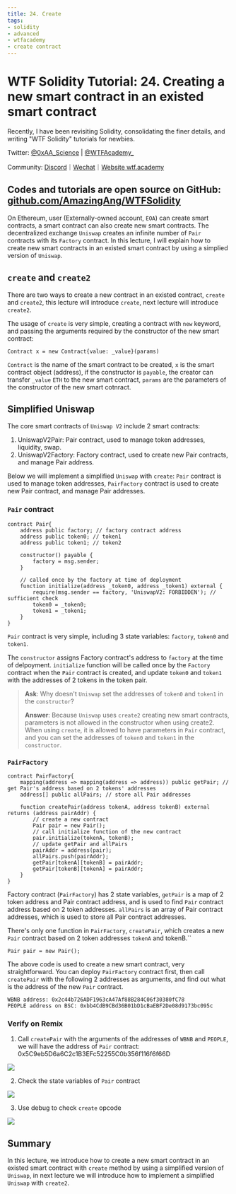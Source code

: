 ```yaml
---
title: 24. Create
tags:
- solidity
- advanced
- wtfacademy
- create contract
---
```


# WTF Solidity Tutorial: 24. Creating a new smart contract in an existed smart contract
<QuizProgress courseId={SOLIDITY_ADVANCED_ID} lessonId={SOLIDITY_ADVANCED_LESSON_ID_9} />

Recently, I have been revisiting Solidity, consolidating the finer details, and writing "WTF Solidity" tutorials for newbies. 

Twitter: [@0xAA_Science](https://twitter.com/0xAA_Science) | [@WTFAcademy_](https://twitter.com/WTFAcademy_)

Community: [Discord](https://discord.wtf.academy)｜[Wechat](https://docs.google.com/forms/d/e/1FAIpQLSe4KGT8Sh6sJ7hedQRuIYirOoZK_85miz3dw7vA1-YjodgJ-A/viewform?usp=sf_link)｜[Website wtf.academy](https://wtf.academy)

Codes and tutorials are open source on GitHub: [github.com/AmazingAng/WTFSolidity](https://github.com/AmazingAng/WTFSolidity)
-----

On Ethereum, user (Externally-owned account, `EOA`) can create smart contracts, a smart contract can also create new smart contracts. The decentralized exchange `Uniswap` creates an infinite number of `Pair` contracts with its `Factory` contract. In this lecture, I will explain how to create new smart contracts in an existed smart contract by using a simplied version of `Uniswap`.

## `create` and `create2`
There are two ways to create a new contract in an existed contract, `create` and `create2`, this lecture will introduce `create`, next lecture will introduce `create2`.

The usage of `create` is very simple, creating a contract with `new` keyword, and passing the arguments required by the constructor of the new smart contract:

```solidity
Contract x = new Contract{value: _value}(params)
```

`Contract` is the name of the smart contract to be created, `x` is the smart contract object (address), if the constructor is `payable`, the creator can transfer `_value` `ETH` to the new smart contract, `params` are the parameters of the constructor of the new smart cotnract.

## Simplified Uniswap
The core smart contracts of `Uniswap V2` include 2 smart contracts:

1. UniswapV2Pair: Pair contract, used to manage token addresses, liquidity, swap.
2. UniswapV2Factory: Factory contract, used to create new Pair contracts, and manage Pair address.

Below we will implement a simplified `Uniswap` with `create`: `Pair` contract is used to manage token addresses, `PairFactory` contract is used to create new Pair contract, and manage Pair addresses.

###  `Pair` contract

```solidity
contract Pair{
    address public factory; // factory contract address
    address public token0; // token1
    address public token1; // token2

    constructor() payable {
        factory = msg.sender;
    }

    // called once by the factory at time of deployment
    function initialize(address _token0, address _token1) external {
        require(msg.sender == factory, 'UniswapV2: FORBIDDEN'); // sufficient check
        token0 = _token0;
        token1 = _token1;
    }
}
```
`Pair` contract is very simple, including 3 state variables: `factory`, `token0` and `token1`.

The `constructor` assigns Factory contract's address to `factory` at the time of delpoyment. `initialize` function will be called once by the `Factory` contract when the `Pair` contract is created, and update `token0` and `token1` with the addresses of 2 tokens in the token pair.

> **Ask**: Why doesn't `Uniswap` set the addresses of `token0` and `token1` in the `constructor`?
>
> **Answer**: Because `Uniswap` uses `create2` creating new smart contracts, parameters is not allowed in the constructor when using create2. When using `create`, it is allowed to have parameters in `Pair` contract, and you can set the addresses of `token0` and `token1` in the `constructor`.

### `PairFactory`
```solidity
contract PairFactory{
    mapping(address => mapping(address => address)) public getPair; // get Pair's address based on 2 tokens' addresses
    address[] public allPairs; // store all Pair addresses

    function createPair(address tokenA, address tokenB) external returns (address pairAddr) {
        // create a new contract
        Pair pair = new Pair(); 
        // call initialize function of the new contract
        pair.initialize(tokenA, tokenB);
        // update getPair and allPairs
        pairAddr = address(pair);
        allPairs.push(pairAddr);
        getPair[tokenA][tokenB] = pairAddr;
        getPair[tokenB][tokenA] = pairAddr;
    }
}
```
Factory contract (`PairFactory`) has 2 state variables, `getPair` is a map of 2 token address and Pair contract address,  and is used to find `Pair` contract address based on 2 token addresses. `allPairs` is an array of Pair contract addresses, which is used to store all Pair contract addresses.

There's only one function in `PairFactory`, `createPair`, which creates a new `Pair` contract based on 2 token addresses `tokenA` and tokenB.``

```solidity
Pair pair = new Pair(); 
```

The above code is used to create a new smart contract, very straightforward. You can deploy `PairFactory` contract first, then call `createPair` with the following 2 addresses as arguments, and find out what is the address of the new `Pair` contract.

```solidity
WBNB address: 0x2c44b726ADF1963cA47Af88B284C06f30380fC78
PEOPLE address on BSC: 0xbb4CdB9CBd36B01bD1cBaEBF2De08d9173bc095c
```

### Verify on Remix

1. Call `createPair` with the arguments of the addresses of `WBNB` and `PEOPLE`, we will have the address of `Pair` contract: 0x5C9eb5D6a6C2c1B3EFc52255C0b356f116f6f66D

![](./img/24-1.png)

2. Check the state variables of `Pair` contract

![](./img/24-2.png)

3. Use debug to check `create` opcode

![](./img/24-3.png)

## Summary
In this lecture, we introduce how to create a new smart contract in an existed smart contract with `create` method by using a simplified version of `Uniswap`, in next lecture we will introduce how to implement a simplified `Uniswap` with `create2`.

<QuizForm courseId={SOLIDITY_ADVANCED_ID} lessonId={SOLIDITY_ADVANCED_LESSON_ID_9} />